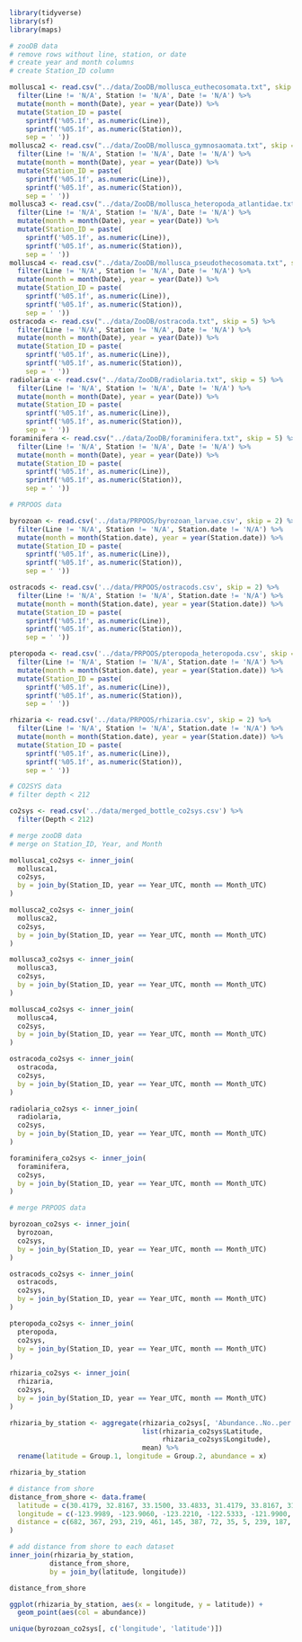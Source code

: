 ```r
library(tidyverse)
library(sf)
library(maps)
```


```r
# zooDB data
# remove rows without line, station, or date
# create year and month columns
# create Station_ID column

mollusca1 <- read.csv("../data/ZooDB/mollusca_euthecosomata.txt", skip = 5) %>%
  filter(Line != 'N/A', Station != 'N/A', Date != 'N/A') %>%
  mutate(month = month(Date), year = year(Date)) %>%
  mutate(Station_ID = paste(
    sprintf('%05.1f', as.numeric(Line)),
    sprintf('%05.1f', as.numeric(Station)),
    sep = ' '))
mollusca2 <- read.csv("../data/ZooDB/mollusca_gymnosaomata.txt", skip = 5) %>%
  filter(Line != 'N/A', Station != 'N/A', Date != 'N/A') %>%
  mutate(month = month(Date), year = year(Date)) %>%
  mutate(Station_ID = paste(
    sprintf('%05.1f', as.numeric(Line)),
    sprintf('%05.1f', as.numeric(Station)),
    sep = ' '))
mollusca3 <- read.csv("../data/ZooDB/mollusca_heteropoda_atlantidae.txt", skip = 5) %>%
  filter(Line != 'N/A', Station != 'N/A', Date != 'N/A') %>%
  mutate(month = month(Date), year = year(Date)) %>%
  mutate(Station_ID = paste(
    sprintf('%05.1f', as.numeric(Line)),
    sprintf('%05.1f', as.numeric(Station)),
    sep = ' '))
mollusca4 <- read.csv("../data/ZooDB/mollusca_pseudothecosomata.txt", skip = 5) %>%
  filter(Line != 'N/A', Station != 'N/A', Date != 'N/A') %>%
  mutate(month = month(Date), year = year(Date)) %>%
  mutate(Station_ID = paste(
    sprintf('%05.1f', as.numeric(Line)),
    sprintf('%05.1f', as.numeric(Station)),
    sep = ' '))
ostracoda <- read.csv("../data/ZooDB/ostracoda.txt", skip = 5) %>%
  filter(Line != 'N/A', Station != 'N/A', Date != 'N/A') %>%
  mutate(month = month(Date), year = year(Date)) %>%
  mutate(Station_ID = paste(
    sprintf('%05.1f', as.numeric(Line)),
    sprintf('%05.1f', as.numeric(Station)),
    sep = ' '))
radiolaria <- read.csv("../data/ZooDB/radiolaria.txt", skip = 5) %>%
  filter(Line != 'N/A', Station != 'N/A', Date != 'N/A') %>%
  mutate(month = month(Date), year = year(Date)) %>%
  mutate(Station_ID = paste(
    sprintf('%05.1f', as.numeric(Line)),
    sprintf('%05.1f', as.numeric(Station)),
    sep = ' '))
foraminifera <- read.csv("../data/ZooDB/foraminifera.txt", skip = 5) %>%
  filter(Line != 'N/A', Station != 'N/A', Date != 'N/A') %>%
  mutate(month = month(Date), year = year(Date)) %>%
  mutate(Station_ID = paste(
    sprintf('%05.1f', as.numeric(Line)),
    sprintf('%05.1f', as.numeric(Station)),
    sep = ' '))
```


```r
# PRPOOS data

byrozoan <- read.csv('../data/PRPOOS/byrozoan_larvae.csv', skip = 2) %>%
  filter(Line != 'N/A', Station != 'N/A', Station.date != 'N/A') %>%
  mutate(month = month(Station.date), year = year(Station.date)) %>%
  mutate(Station_ID = paste(
    sprintf('%05.1f', as.numeric(Line)),
    sprintf('%05.1f', as.numeric(Station)),
    sep = ' '))

ostracods <- read.csv('../data/PRPOOS/ostracods.csv', skip = 2) %>%
  filter(Line != 'N/A', Station != 'N/A', Station.date != 'N/A') %>%
  mutate(month = month(Station.date), year = year(Station.date)) %>%
  mutate(Station_ID = paste(
    sprintf('%05.1f', as.numeric(Line)),
    sprintf('%05.1f', as.numeric(Station)),
    sep = ' '))

pteropoda <- read.csv('../data/PRPOOS/pteropoda_heteropoda.csv', skip = 2) %>%
  filter(Line != 'N/A', Station != 'N/A', Station.date != 'N/A') %>%
  mutate(month = month(Station.date), year = year(Station.date)) %>%
  mutate(Station_ID = paste(
    sprintf('%05.1f', as.numeric(Line)),
    sprintf('%05.1f', as.numeric(Station)),
    sep = ' '))

rhizaria <- read.csv('../data/PRPOOS/rhizaria.csv', skip = 2) %>%
  filter(Line != 'N/A', Station != 'N/A', Station.date != 'N/A') %>%
  mutate(month = month(Station.date), year = year(Station.date)) %>%
  mutate(Station_ID = paste(
    sprintf('%05.1f', as.numeric(Line)),
    sprintf('%05.1f', as.numeric(Station)),
    sep = ' '))
```



```r
# CO2SYS data
# filter depth < 212

co2sys <- read.csv('../data/merged_bottle_co2sys.csv') %>%
  filter(Depth < 212) 
```


```r
# merge zooDB data
# merge on Station_ID, Year, and Month

mollusca1_co2sys <- inner_join(
  mollusca1,
  co2sys,
  by = join_by(Station_ID, year == Year_UTC, month == Month_UTC)
)

mollusca2_co2sys <- inner_join(
  mollusca2,
  co2sys,
  by = join_by(Station_ID, year == Year_UTC, month == Month_UTC)
)

mollusca3_co2sys <- inner_join(
  mollusca3,
  co2sys,
  by = join_by(Station_ID, year == Year_UTC, month == Month_UTC)
)

mollusca4_co2sys <- inner_join(
  mollusca4,
  co2sys,
  by = join_by(Station_ID, year == Year_UTC, month == Month_UTC)
)

ostracoda_co2sys <- inner_join(
  ostracoda,
  co2sys,
  by = join_by(Station_ID, year == Year_UTC, month == Month_UTC)
)

radiolaria_co2sys <- inner_join(
  radiolaria,
  co2sys,
  by = join_by(Station_ID, year == Year_UTC, month == Month_UTC)
)

foraminifera_co2sys <- inner_join(
  foraminifera,
  co2sys,
  by = join_by(Station_ID, year == Year_UTC, month == Month_UTC)
)
```

```r
# merge PRPOOS data

byrozoan_co2sys <- inner_join(
  byrozoan,
  co2sys,
  by = join_by(Station_ID, year == Year_UTC, month == Month_UTC)
)

ostracods_co2sys <- inner_join(
  ostracods,
  co2sys,
  by = join_by(Station_ID, year == Year_UTC, month == Month_UTC)
)

pteropoda_co2sys <- inner_join(
  pteropoda,
  co2sys,
  by = join_by(Station_ID, year == Year_UTC, month == Month_UTC)
)

rhizaria_co2sys <- inner_join(
  rhizaria,
  co2sys,
  by = join_by(Station_ID, year == Year_UTC, month == Month_UTC)
)
```


```r
rhizaria_by_station <- aggregate(rhizaria_co2sys[, 'Abundance..No..per.m2.'],
                                 list(rhizaria_co2sys$Latitude,
                                      rhizaria_co2sys$Longitude),
                                 mean) %>%
  rename(latitude = Group.1, longitude = Group.2, abundance = x)

rhizaria_by_station
```

```r
# distance from shore 
distance_from_shore <- data.frame(
  latitude = c(30.4179, 32.8167, 33.1500, 33.4833, 31.4179, 33.8167, 31.7513, 34.1500, 34.3167, 34.4500, 32.4179, 32.6513, 32.9179, 33.1846, 33.4179, 33.4846),
  longitude = c(-123.9989, -123.9060, -123.2210, -122.5333, -121.9900, -121.8430, -121.3156, -121.1500, -120.8024, -120.5239, -119.9593, -119.4823, -118.9355, -118.3871, -117.9058, -117.7681),
  distance = c(682, 367, 293, 219, 461, 145, 387, 72, 35, 5, 239, 187, 128, 69, 18, 3)
)

# add distance from shore to each dataset
inner_join(rhizaria_by_station,
          distance_from_shore,
          by = join_by(latitude, longitude))
```

```r
distance_from_shore
```


```r
ggplot(rhizaria_by_station, aes(x = longitude, y = latitude)) + 
  geom_point(aes(col = abundance))
```







```r
unique(byrozoan_co2sys[, c('longitude', 'latitude')])
```







